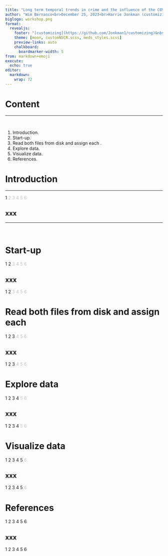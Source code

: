 ```yaml
---
title: "Long term temporal trends in crime and the influence of the COVID-19 "
author: "Wim Bernasco<br>December 25, 2023<br>Harrie Jonkman (customizing)"
biglogo: workshop.png 
format: 
  revealjs:
    footer: "[customizing](https://github.com/Jonkman1/customizing)&nbsp;&nbsp;&nbsp;"
    theme: [moon, customNSCR.scss, meds_styles.scss]
    preview-links: auto
    chalkboard: 
      boardmarker-width: 5
from: markdown+emoji
execute:
  echo: true
editor: 
  markdown: 
    wrap: 72
---
```



# Content

<hr>

<br/>

::: incremental
1.   Introduction.      
2.   Start-up.   
3.   Read both files from disk and assign each .   
4.   Explore data.   
5.   Visualize data.    
6.   References.   
:::



# Introduction

<hr>
::: {.absolute top="0" left="100%"}
::: sectionhead
1 [2 3 4 5 6]{style="opacity:0.25"}
:::
:::



## xxx

<hr>
<br>

# Start-up
::: {.absolute top="0" left="100%"}
::: sectionhead
1 2 [3 4 5 6]{style="opacity:0.25"}
:::
:::


## xxx
::: {.absolute top="0" left="100%"}
::: sectionhead
1 2 [3 4 5 6]{style="opacity:0.25"}
:::
:::


# Read both files from disk and assign each
::: {.absolute top="0" left="100%"}
::: sectionhead
1 2 3 [4 5 6]{style="opacity:0.25"}
:::
:::

## xxx   
::: {.absolute top="0" left="100%"}
::: sectionhead
1 2 3 [4 5 6]{style="opacity:0.25"}
:::
:::


# Explore data
::: {.absolute top="0" left="100%"}
::: sectionhead
1 2 3 4 [5 6]{style="opacity:0.25"}
:::
:::

## xxx
::: {.absolute top="0" left="100%"}
::: sectionhead
1 2 3 4 [5 6]{style="opacity:0.25"}
:::
:::

# Visualize data
::: {.absolute top="0" left="100%"}
::: sectionhead
1 2 3 4 5 [6]{style="opacity:0.25"}
:::
:::

## xxx
::: {.absolute top="0" left="100%"}
::: sectionhead
1 2 3 4 5 [6]{style="opacity:0.25"}
:::
:::

# References
::: {.absolute top="0" left="100%"}
::: sectionhead
1 2 3 4 5 6[]{style="opacity:0.25"}
:::
:::

## xxx
::: {.absolute top="0" left="100%"}
::: sectionhead
1 2 3 4 5 6[]{style="opacity:0.25"}
:::
:::

